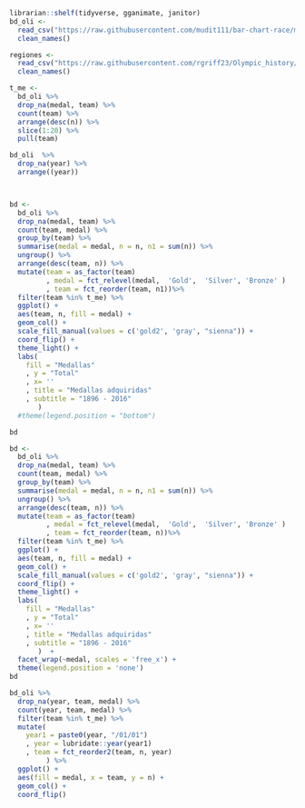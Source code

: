 ```r
librarian::shelf(tidyverse, gganimate, janitor)
bd_oli <- 
  read_csv("https://raw.githubusercontent.com/mudit111/bar-chart-race/master/athlete_events.csv") %>% 
  clean_names()

regiones <- 
  read_csv("https://raw.githubusercontent.com/rgriff23/Olympic_history/master/data/noc_regions.csv") %>% 
  clean_names()
```

```r

t_me <- 
  bd_oli %>% 
  drop_na(medal, team) %>% 
  count(team) %>% 
  arrange(desc(n)) %>% 
  slice(1:20) %>% 
  pull(team)

bd_oli  %>% 
  drop_na(year) %>% 
  arrange((year))



bd <- 
  bd_oli %>% 
  drop_na(medal, team) %>% 
  count(team, medal) %>% 
  group_by(team) %>% 
  summarise(medal = medal, n = n, n1 = sum(n)) %>% 
  ungroup() %>% 
  arrange(desc(team, n)) %>% 
  mutate(team = as_factor(team)
         , medal = fct_relevel(medal,  'Gold',  'Silver', 'Bronze' )
         , team = fct_reorder(team, n1))%>% 
  filter(team %in% t_me) %>% 
  ggplot() +
  aes(team, n, fill = medal) +
  geom_col() +
  scale_fill_manual(values = c('gold2', 'gray', "sienna")) +
  coord_flip() +
  theme_light() +
  labs(
    fill = "Medallas"
    , y = "Total"
    , x= ''
    , title = "Medallas adquiridas"
    , subtitle = "1896 - 2016"
       ) 
  #theme(legend.position = "bottom")

bd

```
```r
bd <- 
  bd_oli %>% 
  drop_na(medal, team) %>% 
  count(team, medal) %>% 
  group_by(team) %>% 
  summarise(medal = medal, n = n, n1 = sum(n)) %>% 
  ungroup() %>% 
  arrange(desc(team, n)) %>% 
  mutate(team = as_factor(team)
         , medal = fct_relevel(medal,  'Gold',  'Silver', 'Bronze' )
         , team = fct_reorder(team, n))%>% 
  filter(team %in% t_me) %>% 
  ggplot() +
  aes(team, n, fill = medal) +
  geom_col() +
  scale_fill_manual(values = c('gold2', 'gray', "sienna")) +
  coord_flip() +
  theme_light() +
  labs(
    fill = "Medallas"
    , y = "Total"
    , x= ''
    , title = "Medallas adquiridas"
    , subtitle = "1896 - 2016"
       )  +
  facet_wrap(~medal, scales = 'free_x') +
  theme(legend.position = 'none')
bd
```


```r
bd_oli %>% 
  drop_na(year, team, medal) %>% 
  count(year, team, medal) %>% 
  filter(team %in% t_me) %>% 
  mutate(
    year1 = paste0(year, "/01/01")
    , year = lubridate::year(year1)
    , team = fct_reorder2(team, n, year)
         ) %>% 
  ggplot() +
  aes(fill = medal, x = team, y = n) +
  geom_col() +
  coord_flip()  
  
```


